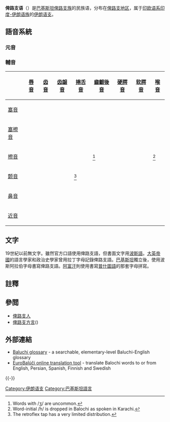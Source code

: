 {{Infobox language
| name          = 俾路支语
| nativename    = Baluchi, Baloci, Baluci
| states        = [[俾路支地區|俾路支]]
| speakers      = 7–8百万 (1998, [[民族语|民族语]])
| familycolor   = 印欧语系
| fam1          = [[印欧语系|印欧语系]]
| fam2          = [[印度-伊朗语族|印度-伊朗语族]]
| fam3          = [[伊朗语支|伊朗语支]]
| fam4          = [[西伊朗语支|西伊朗语支]]
| fam5          = [[西北伊朗语支|西北伊朗语支]]
| nation        = [[俾路支|俾路支]]
| minority      = {{IRN}}[[錫斯坦－俾路支斯坦省|俾路支斯坦省]]<br>{{PAK}}[[俾路支省|俾路支省]]<br>{{AFG}}[[尼姆鲁兹省|尼姆鲁兹省]]
| agency        = [[巴基斯坦|巴基斯坦]][[奎達|奎達]]{{link-en|俾路支学院|Balochi Academy}}
| dia1          = [[Koroshi_dialect|Koroshi]]
| iso2          = bal
| lc1           = bal
| ld1           = 俾路支语 (一般)
| lc2           = bgp
| ld2           = 东俾路支语
| lc3           = bgn
| ld3           = 西俾路支语
| lc4           = bcc
| ld4           = 南俾路支语
| lingua        = 58-AAB-a > 58-AAB-aa (East Balochi) + 58-AAB-ab (West Balochi) + 58-AAB-ac (South Balochi) + 58-AAB-ad (Bashkardi)
| glotto        = balo1260
| glottorefname = Balochic
| map           =
| mapcaption    = 俾路支语（黄区块）及其他伊朗语言的地理分布
| notice        = IPA
}}

'''俾路支语'''（{{lang-bal|بلۏچی|Balòci|label=none}}）是[[巴基斯坦|巴基斯坦]][[俾路支人|俾路支族]]的民族语，分布在[[俾路支地区|俾路支地区]]，属于[[印欧语系|印欧语系]][[印度-伊朗语族|印度-伊朗语族]]的[[伊朗语支|伊朗语支]]。

== 語音系統 ==
=== 元音 ===
=== 輔音 ===

{| class="wikitable"
|-
!
! [[唇音|唇音]]
! [[齿音|齿音]]
! [[齿龈音|齿龈音]]
! [[捲舌音|捲舌音]]
! [[齒齦後音|齒齦後音]]
! [[硬腭音|硬腭音]]
! [[软腭音|软腭音]]
! [[喉音|喉音]]
|- align="center"
![[塞音|塞音]]
| {{IPA|p b}} || {{IPA|t d}} || || {{IPA|ʈ ɖ}} || || || {{IPA|k ɡ}} ||
|- align="center"
![[塞擦音|塞擦音]]
|  ||  || ||  || {{IPA|t͡ʃ d͡ʒ}}|| ||  ||
|- align="center"
![[擦音|擦音]]
|  || || {{IPA|s z}} || || {{IPA|ʃ ʒ}}<ref>Words with /ʒ/ are uncommon.</ref>|| || || {{IPA|h}}<ref>Word-initial /h/ is dropped in Balochi as spoken in Karachi.</ref>
|- align="center"
![[颤音_(语音学)|颤音]]
| || || {{IPA|[[ɾ|ɾ]]}} || {{IPA|ɽ}}<ref>The retroflex tap has a very limited distribution.</ref> || || || ||
|- align="center"
![[鼻音_(辅音)|鼻音]]
| {{IPA|m}} || || {{IPA|n}} || || || || ||
|- align="center"
![[近音|近音]]
| {{IPA|w}} || || {{IPA|l}} || |||| {{IPA|j}}||  ||
|}

== 文字 ==
19世紀以前無文字。雖然官方口語使用俾路支語，但書面文字用[[波斯語|波斯語]]。[[大英帝國|大英帝國]]的語言學家和政治史學家曾用拉丁字母記錄俾路支語。[[巴基斯坦|巴基斯坦]]獨立後，使用波斯阿拉伯字母書寫俾路支語。[[阿富汗|阿富汗]]則使用書寫[[普什圖語|普什圖語]]的那套字母拼寫。

== 註釋 ==
{{reflist|2}}

== 參閲 ==
{{Incubator|code=bal|language=俾路支语（大语言）}}
{{Incubator|code=bgn|language=西俾路支语}}
{{Incubator|code=bcc|language=南俾路支语}}
{{Incubator|code=bgp|language=东俾路支语}}
* [[俾路支人|俾路支人]]
* [[俾路支方言|俾路支方言]]({{lang|en|Balochi dialects}})

== 外部連結 ==
* [http://dsal.uchicago.edu/dictionaries/mumtaz/ Baluchi glossary] {{Wayback|url=http://dsal.uchicago.edu/dictionaries/mumtaz/ |date=20201029224059 }} - a searchable, elementary-level Baluchi-English glossary
* [http://www.eurobaluchi.com/dictionary/index.htm EuroBalúči online translation tool]{{Wayback|url=http://www.eurobaluchi.com/dictionary/index.htm |date=20090329120156 }} - translate Balochi words to or from English, Persian, Spanish, Finnish and Swedish
{{-}}
{{伊朗語支|state=collapsed}}
{{巴基斯坦语言|state=collapsed}}
{{阿富汗语言|state=collapsed}}
{{伊朗语言|state=collapsed}}
{{巴林语言|state=collapsed}}

{{Authority control}}
[[Category:伊朗语支|Category:伊朗语支]]
[[Category:巴基斯坦語言|Category:巴基斯坦語言]]